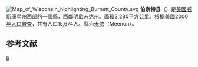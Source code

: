 [[File:Map_of_Wisconsin_highlighting_Burnett_County.svg|right]]
'''伯奈特县'''（{{lang-en|Burnett County}}）是[[美國|美國]][[威斯康星州|威斯康星州]]西部的一個縣，西鄰[[明尼苏达州|明尼苏达州]]。面積2,280平方公里。根据[[美國2000年人口普查|美國2000年人口普查]]，共有人口15,674人。縣治[[米侬_(威斯康星州)|米侬]]（Meenon）。

== 参考文献 ==
<div class="references-small">
<references />
</div>

[[Category:威斯康辛州行政区划|B]]